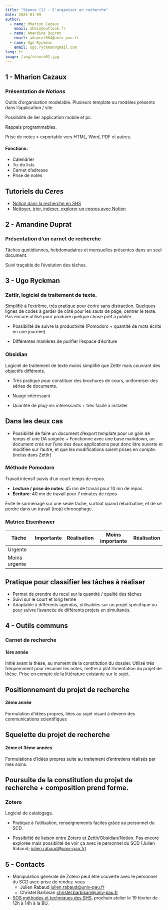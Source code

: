 ```yaml
---
title: "Séance (1) : S'organiser en recherche"
date: 2024-01-09
author:
  - name: Mharion Cazaux
    email: mhkzo@outlook.fr
  - name: Amandine Duprat
    email: aduprat004@univ-pau.fr
  - name: Ugo Ryckman
    email: ugo.ryckman@gmail.com
lang: fr
image: /img/séance01.jpg
---
```


## 1 - Mharion Cazaux

### Présentation de *Notions*

Outils d'organisation modelable. Plusieurs template ou modèles présents dans l'application / site.

Possibilité de lier application mobile et pc.

Rappels programmables.

Prise de notes \> exportable vers HTML, Word, PDF et autres.

#### Fonctions:

-   Calendrier
-   To-do lists
-   Carnet d'adresse
-   Prise de notes

::: callout-tip
## Tutoriels du *Ceres*

-   [Notion dans la recherche en SHS](https://ceres.sorbonne-universite.fr/tutoriels/2022-03-05_guide_notion/)
-   [Nettoyer, trier, indexer, explorer un corpus avec Notion](https://ceres.sorbonne-universite.fr/tutoriels/2023-04-06_cours_nettoyage/)
:::

## 2 - Amandine Duprat

### Présentation d'un carnet de recherche

Tâches quotidiennes, hebdomadaires et mensuelles présentes dans un seul document.

Suivi traçable de l'évolution des tâches.

## 3 - Ugo Ryckman

### Zettlr, logiciel de traitement de texte.

Simplifié à l'extrême, très pratique pour écrire sans distraction. Quelques lignes de codes à garder de côté pour les sauts de page, centrer le texte. Pas encore utilisé pour produire quelque chose prêt à publier.

-   Possibilité de suivre la productivité (Pomodoro + quantité de mots écrits en une journée)

-   Différentes manières de purifier l'espace d'écriture

### Obsidian

Logiciel de traitement de texte moins simplifié que Zettlr mais couvrant des objectifs différents.

-   Très pratique pour constituer des brochures de cours, uniformiser des séries de documents.

-   Nuage intéressant

-   Quantité de plug-ins intéressants + très facile à installer

::: callout-tip
## Dans les deux cas

-   Possibilité de faire un document d'export *template* pour un gain de temps et une DA soignée + Fonctionne avec une base markdown, un document créé sur l'une des deux applications peut donc être ouverte et modifiée sur l'autre, et que les modifications soient prises en compte. (inclus dans Zettlr)
:::

### Méthode Pomodoro

Travail intensif suivis d'un court temps de repos.

::: {.callout-note appearance="minimal"}
-   **Lecture / prise de notes**: 45 mn de travail pour 10 mn de repos
-   **Écriture**: 40 mn de travail pour 7 minutes de repos
:::

Évite le surmenage sur une seule tâche, surtout quand rébarbative, et de se perdre dans un travail (trop) chronophage.

### Matrice Eisenhower

| Tâche         | Importante | Réalisation | Moins importante | Réalisation |
|---------------|------------|-------------|------------------|-------------|
| Urgente       |            |             |                  |             |
| Moins urgente |            |             |                  |             |

::: callout-tip
## Pratique pour classifier les tâches à réaliser

-   Permet de prendre du recul sur la quantité / qualité des tâches
-   Suivi sur le court et long terme
-   Adaptable à différents agendas, utilisables sur un projet spécifique ou pour suivre l'avancée de différents projets en simultanés.
:::

## 4 - Outils communs

### Carnet de recherche

#### 1ère année

Initié avant la thèse, au moment de la constitution du dossier. Utilisé très fréquemment pour résumer les notes, mettre à plat l'orientation du projet de thèse. Prise en compte de la littérature existante sur le sujet.

::: {.callout-important icon="false"}
## Positionnement du projet de recherche
:::

#### 2ème année

Formulation d'idées propres, liées au sujet visant à devenir des communications scientifiques

::: {.callout-important icon="false"}
## Squelette du projet de recherche
:::

#### 2ème et 3ème années

Formulations d'idées propres suite au traitement d'entretiens réalisés par mes soins.

::: {.callout-important icon="false"}
## Poursuite de la constitution du projet de recherche + composition prend forme.
:::

### Zotero

Logiciel de catalogage.

-   Pratique à l'utilisation, renseignements faciles grâce au personnel du SCD.

-   Possibilité de liaison entre Zotero et Zettlr/Obsidian/Notion. Pas encore explorée mais possibilité de voir ça avec le personnel du SCD (Julien Rabaud; [julien.rabaud\@univ-pau.fr](mailto:julien.rabaud@univ-pau.fr){.email})

## 5 - Contacts

-   Manipulation générale de Zotero peut être couverte avec le personnel du SCD avec prise de rendez-vous
    -   Julien Rabaud [julien.rabaud\@univ-pau.fr](mailto:julien.rabaud@univ-pau.fr){.email}
    -   Christel Barbisan [christel.barbisan\@univ-pau.fr](mailto:christel.barbisan@univ-pau.fr){.email}
-   [SOS méthodes et techniques des SHS](https://bibliotheques.univ-pau.fr/fr/actualites-des-bibliotheques/ateliers-sos-methodes-et-techniques-des-shs.html), prochain atelier le 19 février de 12h à 14h à la BU.